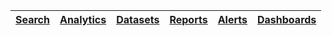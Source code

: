 
[Search](search) | [Analytics](analytics_workspace) |  [Datasets](datasets)  |  [Reports](reports) | [Alerts](alerts) | [Dashboards](dashboards)
|---|----|---|---|---|---|

